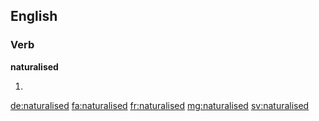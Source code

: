 ==English==

===Verb===
'''naturalised'''

# {{British}} {{en-past of|naturalise}}

[[de:naturalised]]
[[fa:naturalised]]
[[fr:naturalised]]
[[mg:naturalised]]
[[sv:naturalised]]
